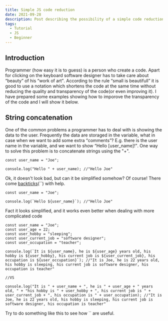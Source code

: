 ```yaml
---
title: Simple JS code reduction
date: 2021-09-28
description: Post describing the possibility of a simple code reduction
tags:
  - Tutorial
  - JS
  - Beginner
---
```

<h2>Introduction</h2>

<p>Programmer (how easy it is to guess) is a person who create a code. Apart for clicking on the keyboard software designer has to take care about <q>beauty</q> of his <q>work of art</q>. According to the rule <q>small is beautifull</q> it is good to use a notation which shortens the code at the same time without reducing the quality and transparency of the code(or even improving it). I have prepared some examples showing how to imporove the transparency of the code and I will show it below.</p>

<h2>String concatenation</h2>

<p>One of the common problems a programmer has to deal with is showing the data to the user. Frequently the data are storaged in the variable, what in case when we want to add some extra <q>comments</q>? E.g. there is the user name in the variable, and we want to show <q>Hello [user_name]!</q>. One way to solve this problem is to concatenate strings using the "+".</p>

```js:title=example-1
const user_name = "Joe";

console.log("Hello " + user_name); //"Hello Joe"
```
<p>Ok, it doesn't look bad, but can it be simplified somehow? Of course! There come <a href="https://developer.mozilla.org/en-US/docs/Web/JavaScript/Reference/Template_literals" target="_blank">backticks</a>(``) with help.</p>

```js:title=example-2
const user_name = "Joe";

console.log(`Hello ${user_name}`); //"Hello Joe"
```

<p>Fact it looks simplified, and it works even better when dealing with more complicated code</p>

```js:title=example-3
const user_name = "Joe";
const user_age = 22;
const user_hobby = "sleeping";
const user_current_job = "software designer";
const user_occupation = "teacher";

console.log(`It is ${user_name}, he is ${user_age} years old, his hobby is ${user_hobby}, his current job is ${user_current_job}, his occupation is ${user_occupation}`); //"It is Joe, he is 22 years old, his hobby is sleeping, his current job is software designer, his occupation is teacher"

//VS

console.log("It is " + user_name + ", he is " + user_age + " years old, " + "his hobby is " + user_hobby + ", his current job is " + user_current_job + ", his occupation is " + user_occupation); //"It is Joe, he is 22 years old, his hobby is sleeping, his current job is software designer, his occupation is teacher"
```

<p>Try to do something like this to see how `` are useful.</p>
